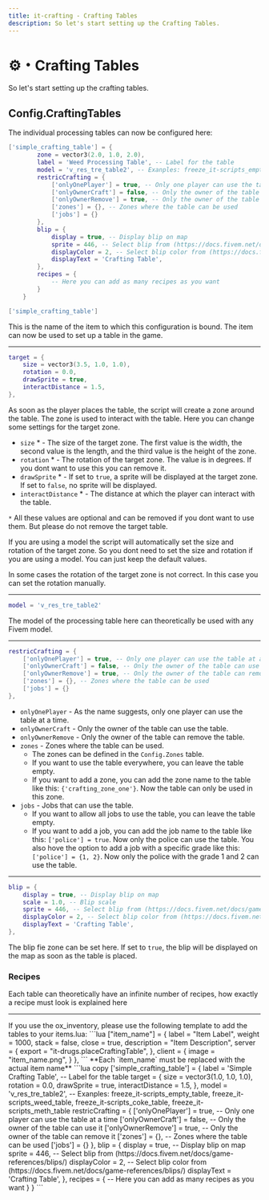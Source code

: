 ```yaml
---
title: it-crafting - Crafting Tables
description: So let's start setting up the Crafting Tables.
---
```



# ⚙️・Crafting Tables
So let's start setting up the crafting tables.

## Config.CraftingTables
The individual processing tables can now be configured here:

```lua
['simple_crafting_table'] = {
        zone = vector3(2.0, 1.0, 2.0),
        label = 'Weed Processing Table', -- Label for the table
        model = 'v_res_tre_table2', -- Exanples: freeze_it-scripts_empty_table, freeze_it-scripts_weed_table, freeze_it-scripts_coke_table, freeze_it-scripts_meth_table
        restricCrafting = {
            ['onlyOnePlayer'] = true, -- Only one player can use the table at a time
            ['onlyOwnerCraft'] = false, -- Only the owner of the table can use it
            ['onlyOwnerRemove'] = true, -- Only the owner of the table can remove it
            ['zones'] = {}, -- Zones where the table can be used
            ['jobs'] = {}
        },
        blip = {
            display = true, -- Display blip on map
            sprite = 446, -- Select blip from (https://docs.fivem.net/docs/game-references/blips/)
            displayColor = 2, -- Select blip color from (https://docs.fivem.net/docs/game-references/blips/)
            displayText = 'Crafting Table',
        },
        recipes = {
            -- Here you can add as many recipes as you want
        }
    }
```

```lua
['simple_crafting_table']
```
This is the name of the item to which this configuration is bound. The item can now be used to set up a table in the game.

---

```lua
target = {
    size = vector3(3.5, 1.0, 1.0),
    rotation = 0.0,
    drawSprite = true,
    interactDistance = 1.5,
},
```
As soon as the player places the table, the script will create a zone around the table. The zone is used to interact with the table.
Here you can change some settings for the target zone.
- `size` * - The size of the target zone. The first value is the width, the second value is the length, and the third value is the height of the zone.
- `rotation` * - The rotation of the target zone. The value is in degrees. If you dont want to use this you can remove it.
- `drawSprite` * - If set to `true`, a sprite will be displayed at the target zone. If set to `false`, no sprite will be displayed.
- `interactDistance` * - The distance at which the player can interact with the table.

`*` All these values are optional and can be removed if you dont want to use them. But please do not remove the target table.

<Callout type="info">
If you are using a model the script will automatically set the size and rotation of the target zone.
So you dont need to set the size and rotation if you are using a model. You can just keep the default values.

In some cases the rotation of the target zone is not correct. In this case you can set the rotation manually.
</Callout>

---

```lua
model = 'v_res_tre_table2'
```
The model of the processing table here can theoretically be used with any Fivem model.

---

```lua
restricCrafting = {
    ['onlyOnePlayer'] = true, -- Only one player can use the table at a time
    ['onlyOwnerCraft'] = false, -- Only the owner of the table can use it
    ['onlyOwnerRemove'] = true, -- Only the owner of the table can remove it
    ['zones'] = {}, -- Zones where the table can be used
    ['jobs'] = {}
},
```

- `onlyOnePlayer` - As the name suggests, only one player can use the table at a time.
- `onlyOwnerCraft` - Only the owner of the table can use the table.
- `onlyOwnerRemove` - Only the owner of the table can remove the table.
- `zones` - Zones where the table can be used.
    - The zones can be defined in the `Config.Zones` table.
    - If you want to use the table everywhere, you can leave the table empty.
    - If you want to add a zone, you can add the zone name to the table like this: `{'crafting_zone_one'}`. Now the table can only be used in this zone.
- `jobs` - Jobs that can use the table.
    - If you want to allow all jobs to use the table, you can leave the table empty.
    - If you want to add a job, you can add the job name to the table like this: `['police'] = true`. Now only the police can use the table.
    You also hove the option to add a job with a specific grade like this: `['police'] = {1, 2}`. Now only the police with the grade 1 and 2 can use the table.

---

```lua
blip = {
    display = true, -- Display blip on map
    scale = 1.0, -- Blip scale
    sprite = 446, -- Select blip from (https://docs.fivem.net/docs/game-references/blips/)
    displayColor = 2, -- Select blip color from (https://docs.fivem.net/docs/game-references/blips/)
    displayText = 'Crafting Table',
},
```
The blip fie zone can be set here. 
If set to `true`, the blip will be displayed on the map as soon as the table is placed.


### Recipes
Each table can theoretically have an infinite number of recipes, how exactly a recipe must look is explained here
<ExternLink 
  href="https://docs.it-scripts.com/it-crafting/adjustments/recipes" 
/>


---

<Callout type="warning">
If you use the ox_inventory, please use the following template to add the tables to your items.lua:
```lua
["item_name"] = {
		label = "Item Label",
		weight = 1000,
		stack = false,
		close = true,
		description = "Item Description",
		server = {
			export = "it-drugs.placeCraftingTable",
		},
		client = {
			image = "item_name.png",
		}
	},
```
**Each `item_name` must be replaced with the actual item name**
</Callout>

<AccordionGroup>
    <Accordion title="Processin table configuration template">
    ```lua copy
        ['simple_crafting_table'] = {
            label = 'Simple Crafting Table', -- Label for the table
            target = {
                size = vector3(1.0, 1.0, 1.0),
                rotation = 0.0,
                drawSprite = true,
                interactDistance = 1.5,
            },
            model = 'v_res_tre_table2', -- Exanples: freeze_it-scripts_empty_table, freeze_it-scripts_weed_table, freeze_it-scripts_coke_table, freeze_it-scripts_meth_table
            restricCrafting = {
                ['onlyOnePlayer'] = true, -- Only one player can use the table at a time
                ['onlyOwnerCraft'] = false, -- Only the owner of the table can use it
                ['onlyOwnerRemove'] = true, -- Only the owner of the table can remove it
                ['zones'] = {}, -- Zones where the table can be used
                ['jobs'] = {}
            },
            blip = {
                display = true, -- Display blip on map
                sprite = 446, -- Select blip from (https://docs.fivem.net/docs/game-references/blips/)
                displayColor = 2, -- Select blip color from (https://docs.fivem.net/docs/game-references/blips/)
                displayText = 'Crafting Table',
            },
            recipes = {
                -- Here you can add as many recipes as you want
            }
        }
    ```
    </Accordion>
</AccordionGroup>
  